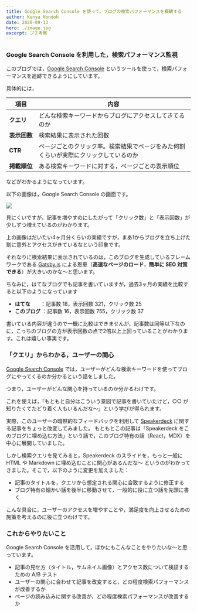 ```yaml
---
title: Google Search Console を使って，ブログの検索パフォーマンスを概観する 
author: Kenya Hondoh
date: 2020-09-13
hero: ./image.jpg
excerpt: プチ考察
---
```


### Google Search Console を利用した，検索パフォーマンス監視

このブログでは，[Google Search Console](https://search.google.com/search-console/about?hl=ja) というツールを使って，検索パフォーマンスを追跡できるようにしています。

具体的には，

項目|内容
--- | ---
**クエリ** | どんな検索キーワードからブログにアクセスしてきてるのか
**表示回数** | 検索結果に表示された回数
**CTR**　　 | ページごとのクリック率。検索結果でページをみた何割くらいが実際にクリックしているのか
**掲載順位** | ある検索キーワードに対する，ページごとの表示順位


などがわかるようになっています。

以下の画像は，Google Search Console の画面です。

![](https://lh3.googleusercontent.com/MCVZ5UYqpmYKEPZoDnALz92h4_CP68AtuunfJG0RhE7cIIe8bYAcniTznoJCvNE_yCsvza8GKB7xSK41FlKwP5irDKMv3NaZ79T9_8OSDkRxADfOn0Y9P-TQpdW2TGyVdwC8tfr3mqw)

見にくいですが，記事を増やすのにしたがって「クリック数」と「表示回数」が少しずつ増えているのがわかります。

上の画像はだいたい4ヶ月分くらいの実績ですが，まあ1からブログを立ち上げた割に意外とアクセスがきているなという印象です。

それなりに検索結果に表示されているのは，このブログを生成しているフレームワークである [Gatsby.js](https://www.gatsbyjs.com/) による恩恵（**高速なページのロード**，**簡単に SEO 対策できる**）が大きいのかな〜と思います。

ちなみに，はてなブログでも記事を書いていますが，過去3ヶ月の実績を比較すると以下のようになっています

- **はてな**　　：記事数 18，表示回数 321，クリック数 25
- **このブログ** ：記事数 16，表示回数 755，クリック数 37

書いている内容が違うので一概に比較はできませんが，記事数は同等以下なのに，こっちのブログの方が表示回数の点で2倍以上上回っていることがわかります。これは嬉しい事実です。

### 「クエリ」からわかる，ユーザーの関心

[Google Search Console](https://search.google.com/search-console/about?hl=ja) では，ユーザーがどんな検索キーワードを使ってブログにやってくるのか分かるという話をしました。

つまり，ユーザーがどんな関心を持っているのか分かるわけです。

これを使えば，「もともと自分はこういう意図で記事を書いていたけど，○○ が知りたくてたどり着く人もいるんだな〜」という学びが得られます。

実際，このユーザーの暗黙的なフィードバックを利用して [Speakerdeck](/Speakerdeck) に関する記事をちょっと改変してみました。
もともとこの記事は「Speakerdeck をこのブログに埋め込む方法」という話で，このブログ特有の話（React，MDX）を中心に展開していました。

しかし検索クエリを見てみると，Speakerdeck のスライドを，もっと一般に HTML や Markdown に埋め込むことに関心があるんだな〜
というのがわかってきました。そこで，以下のように変更を加えました：

- 記事のタイトルを，クエリから想定される関心に合致するように修正する
- ブログ特有の細かい話を後半に移動させて，一般的に役に立つ話を先頭に書く

こんな具合に，ユーザーのアクセスを増やすことや，満足度を向上させるための施策を考えるのに役に立つわけです。

### これからやりたいこと

Google Search Console を活用して，ほかにもこんなことをやりたいな〜と思っています。

- 記事の見せ方（タイトル，サムネイル画像）とアクセス数について検証するための A/B テスト
- ユーザーの関心に合わせて記事を改変すると，どの程度検索パフォーマンスが改善するか
- ページの読み込みに関する改善が，どの程度検索パフォーマンスが改善するか